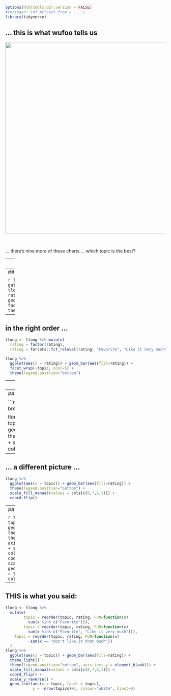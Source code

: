 ```r
options(htmltools.dir.version = FALSE)
#xaringan::inf_mr(cast_from = '..')
library(tidyverse)
```

## ... this is what wufoo tells us

<img src="images/topics.png" width=600>

<br/>

... there's nine more of these charts ... which topic is the best?

---
<br/>

... this is what the raw data looks like ...

```r
topics <- read.csv("data/topics.csv")
topics <- topics %>% select(2:11)
head(topics)
```

---
## All topics in one

```r
tlong <- topics %>% gather(topic, rating, 1:10)
tlong %>% 
  ggplot(aes(x = rating)) + geom_bar(aes(fill=rating)) +
  facet_wrap(~topic, ncol=5) +
  theme(legend.position="bottom")
```

---
## in the right order ...

```r
tlong <- tlong %>% mutate(
  rating = factor(rating),
  rating = forcats::fct_relevel(rating, "Favorite", "Like it very much", "Like it"))

tlong %>% 
  ggplot(aes(x = rating)) + geom_bar(aes(fill=rating)) +
  facet_wrap(~topic, ncol=5) +
  theme(legend.position="bottom")
```

---
## better color scheme ...

```r
library(RColorBrewer)
cols <- brewer.pal("RdBu", n = 8)

tlong %>% 
  ggplot(aes(x = rating)) + geom_bar(aes(fill=rating)) +
  facet_wrap(~topic, ncol=5) +
  theme(legend.position="bottom") +
  scale_fill_manual(values = cols[c(8,7,6,1)])
```

---
## a different picture ...

```r
library(RColorBrewer)
cols <- brewer.pal("RdBu", n = 8)

tlong %>% 
  ggplot(aes(x = topic)) + geom_bar(aes(fill=rating)) +
  theme(legend.position="bottom") +
  scale_fill_manual(values = cols[c(8,7,6,1)])
```

---
## ... a different picture ...

```r
tlong %>% 
  ggplot(aes(x = topic)) + geom_bar(aes(fill=rating)) +
  theme(legend.position="bottom") +
  scale_fill_manual(values = cols[c(8,7,6,1)]) +
  coord_flip()
```

---
## close to a final picture

```r
tlong %>% 
  ggplot(aes(x = topic)) + geom_bar(aes(fill=rating)) +
  theme_light() +
  theme(legend.position="bottom", axis.text.y = element_blank()) +
  scale_fill_manual(values = cols[c(8,7,6,1)]) +
  coord_flip() +
  scale_y_reverse() +
  geom_text(aes(x = topic, label = topic), 
            y = -nrow(topics)+1, colour = "white", hjust=0)
```

---
##  THIS is what you said:

```r
tlong <- tlong %>% 
  mutate(
        topic = reorder(topic, rating, FUN=function(x) 
          sum(x %in% c("Favorite"))),
        topic = reorder(topic, rating, FUN=function(x) 
          sum(x %in% c("Favorite", "Like it very much"))),
    topic = reorder(topic, rating, FUN=function(x) 
          -sum(x == "Don't like it that much"))
  )
tlong %>% 
  ggplot(aes(x = topic)) + geom_bar(aes(fill=rating)) +
  theme_light() +
  theme(legend.position="bottom", axis.text.y = element_blank()) +
  scale_fill_manual(values = cols[c(8,7,6,1)]) +
  coord_flip() + 
  scale_y_reverse() +
  geom_text(aes(x = topic, label = topic), 
            y = -nrow(topics)+1, colour="white", hjust=0)
```



